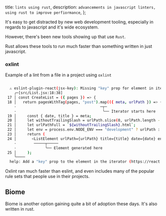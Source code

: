   title: `lints using rust`,
  description: `advancements in javascript linters, using rust to improve perfiormance`,
};

It's easy to get distracted by new web development tooling, especially in regards to javascript and it's wide ecosystem.

However, there's been new tools showing up that use `Rust`.

Rust allows these tools to run much faster than something written in just javascript.

### oxlint

Example of a lint from a file in a project using `oxlint`

```bash

  ⚠ eslint-plugin-react(jsx-key): Missing "key" prop for element in iterator.
    ╭─[src/List.jsx:18:38]
 17 │ const CreateList = ({ pages }) => {
 18 │   return pagesWithTag(pages, "post").map(({ meta, urlPath }) => {
    ·                                      ─┬─
    ·                                       ╰── Iterator starts here
 19 │     const { date, title } = meta;
 20 │     let withoutTrailingSlash = urlPath.slice(0, urlPath.length - 1);
 21 │     let urlPathFull = `${withoutTrailingSlash}.html`;
 22 │     let env = process.env.NODE_ENV === "development" ? urlPath : urlPathFull;
 23 │     return (
 24 │       <ListElement urlPath={urlPath} title={title} date={date} env={env} />
    ·        ─────┬─────
    ·             ╰── Element generated here
 25 │     );
    ╰────
  help: Add a "key" prop to the element in the iterator (https://react.dev/learn/rendering-lists#keeping-list-items-in-order-with-key).
```

Oxlint ran much faster than eslint, and even includes many of the popular rule sets
that people use in their projects.

## Biome

Biome is another option gaining quite a bit of adoption these days. It's also written in rust.
